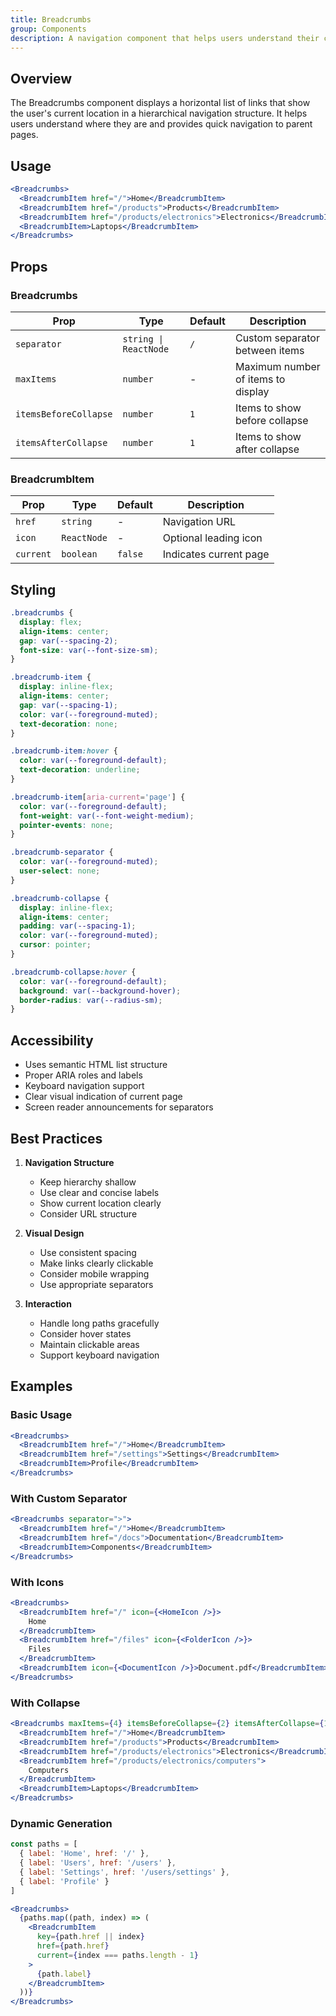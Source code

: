 ```yaml
---
title: Breadcrumbs
group: Components
description: A navigation component that helps users understand their current location in a hierarchical structure.
---
```



## Overview

The Breadcrumbs component displays a horizontal list of links that show the user's current location in a hierarchical navigation structure. It helps users understand where they are and provides quick navigation to parent pages.

## Usage

```jsx
<Breadcrumbs>
  <BreadcrumbItem href="/">Home</BreadcrumbItem>
  <BreadcrumbItem href="/products">Products</BreadcrumbItem>
  <BreadcrumbItem href="/products/electronics">Electronics</BreadcrumbItem>
  <BreadcrumbItem>Laptops</BreadcrumbItem>
</Breadcrumbs>
```

## Props

### Breadcrumbs

| Prop                  | Type                  | Default | Description                        |
| --------------------- | --------------------- | ------- | ---------------------------------- |
| `separator`           | `string \| ReactNode` | `/`     | Custom separator between items     |
| `maxItems`            | `number`              | -       | Maximum number of items to display |
| `itemsBeforeCollapse` | `number`              | `1`     | Items to show before collapse      |
| `itemsAfterCollapse`  | `number`              | `1`     | Items to show after collapse       |

### BreadcrumbItem

| Prop      | Type        | Default | Description            |
| --------- | ----------- | ------- | ---------------------- |
| `href`    | `string`    | -       | Navigation URL         |
| `icon`    | `ReactNode` | -       | Optional leading icon  |
| `current` | `boolean`   | `false` | Indicates current page |

## Styling

```css
.breadcrumbs {
  display: flex;
  align-items: center;
  gap: var(--spacing-2);
  font-size: var(--font-size-sm);
}

.breadcrumb-item {
  display: inline-flex;
  align-items: center;
  gap: var(--spacing-1);
  color: var(--foreground-muted);
  text-decoration: none;
}

.breadcrumb-item:hover {
  color: var(--foreground-default);
  text-decoration: underline;
}

.breadcrumb-item[aria-current='page'] {
  color: var(--foreground-default);
  font-weight: var(--font-weight-medium);
  pointer-events: none;
}

.breadcrumb-separator {
  color: var(--foreground-muted);
  user-select: none;
}

.breadcrumb-collapse {
  display: inline-flex;
  align-items: center;
  padding: var(--spacing-1);
  color: var(--foreground-muted);
  cursor: pointer;
}

.breadcrumb-collapse:hover {
  color: var(--foreground-default);
  background: var(--background-hover);
  border-radius: var(--radius-sm);
}
```

## Accessibility

- Uses semantic HTML list structure
- Proper ARIA roles and labels
- Keyboard navigation support
- Clear visual indication of current page
- Screen reader announcements for separators

## Best Practices

1. **Navigation Structure**

   - Keep hierarchy shallow
   - Use clear and concise labels
   - Show current location clearly
   - Consider URL structure

2. **Visual Design**

   - Use consistent spacing
   - Make links clearly clickable
   - Consider mobile wrapping
   - Use appropriate separators

3. **Interaction**
   - Handle long paths gracefully
   - Consider hover states
   - Maintain clickable areas
   - Support keyboard navigation

## Examples

### Basic Usage

```jsx
<Breadcrumbs>
  <BreadcrumbItem href="/">Home</BreadcrumbItem>
  <BreadcrumbItem href="/settings">Settings</BreadcrumbItem>
  <BreadcrumbItem>Profile</BreadcrumbItem>
</Breadcrumbs>
```

### With Custom Separator

```jsx
<Breadcrumbs separator=">">
  <BreadcrumbItem href="/">Home</BreadcrumbItem>
  <BreadcrumbItem href="/docs">Documentation</BreadcrumbItem>
  <BreadcrumbItem>Components</BreadcrumbItem>
</Breadcrumbs>
```

### With Icons

```jsx
<Breadcrumbs>
  <BreadcrumbItem href="/" icon={<HomeIcon />}>
    Home
  </BreadcrumbItem>
  <BreadcrumbItem href="/files" icon={<FolderIcon />}>
    Files
  </BreadcrumbItem>
  <BreadcrumbItem icon={<DocumentIcon />}>Document.pdf</BreadcrumbItem>
</Breadcrumbs>
```

### With Collapse

```jsx
<Breadcrumbs maxItems={4} itemsBeforeCollapse={2} itemsAfterCollapse={1}>
  <BreadcrumbItem href="/">Home</BreadcrumbItem>
  <BreadcrumbItem href="/products">Products</BreadcrumbItem>
  <BreadcrumbItem href="/products/electronics">Electronics</BreadcrumbItem>
  <BreadcrumbItem href="/products/electronics/computers">
    Computers
  </BreadcrumbItem>
  <BreadcrumbItem>Laptops</BreadcrumbItem>
</Breadcrumbs>
```

### Dynamic Generation

```jsx
const paths = [
  { label: 'Home', href: '/' },
  { label: 'Users', href: '/users' },
  { label: 'Settings', href: '/users/settings' },
  { label: 'Profile' }
]

<Breadcrumbs>
  {paths.map((path, index) => (
    <BreadcrumbItem
      key={path.href || index}
      href={path.href}
      current={index === paths.length - 1}
    >
      {path.label}
    </BreadcrumbItem>
  ))}
</Breadcrumbs>
```
